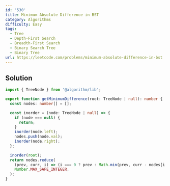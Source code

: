 ```yaml
---
id: '530'
title: Minimum Absolute Difference in BST
category: Algorithms
difficulty: Easy
tags:
  - Tree
  - Depth-First Search
  - Breadth-First Search
  - Binary Search Tree
  - Binary Tree
url: https://leetcode.com/problems/minimum-absolute-difference-in-bst
---
```


## Solution

```typescript filename="solution.ts" copy
import { TreeNode } from '@algorithm/lib';

export function getMinimumDifference(root: TreeNode | null): number {
  const nodes: number[] = [];

  const inorder = (node: TreeNode | null) => {
    if (node === null) {
      return;
    }
    inorder(node.left);
    nodes.push(node.val);
    inorder(node.right);
  };

  inorder(root);
  return nodes.reduce(
    (prev, curr, i) => (i === 0 ? prev : Math.min(prev, curr - nodes[i - 1])),
    Number.MAX_SAFE_INTEGER,
  );
}
```
